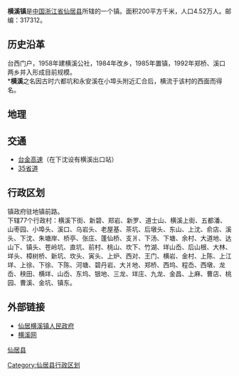 {{中国乡级行政区
|行政区全称 = 横溪镇
|景观照片文件名 = 
|景观照片描述 = 
|汉语拼音 = Hengxi Zheng
|其他语言 = 
|其他语言名称 = 
|位置图文件名 = 
|位置图描述 = 
|上级行政区 = [[浙江省|浙江省]][[仙居县|仙居县]]
|行政区类别 = [[镇|镇]]
|行政区划代码 = 
|行政区划 = 77
|村委会 = 77
|居委会 = 
|建置时间 = 
|领导职位 = 镇长
|领导名称 = 吴疆宏
|政府驻地 = 东西大街555号
|毗邻 = [[湫山乡|湫山乡]]，[[埠头镇|埠头镇]]，[[皤滩乡|皤滩乡]]
|地理坐标 = {{coord|28.443|N|120.321|E|display=inline,title|scale:80000_region:CN}}
|总面积 = 200[[平方公里|平方公里]]
|总人口 = 
|户籍人口 = 4.52万人
|户籍人口年份 = 04
|常住人口 = 
|常住人口年份 = 
|人口密度 = 
|GDP = 
|邮政编码 = 317312
|电话区号 = 0576
|官方网站 = http://hxz.zjxj.gov.cn
|网站名称 = 仙居横溪镇人民政府
}}

'''横溪镇'''是[[中国|中国]][[浙江省|浙江省]][[仙居县|仙居县]]所辖的一个镇。面积200平方千米，人口4.52万人。邮编：317312。
== 历史沿革 ==
台西门户，1958年建横溪公社，1984年改乡，1985年置镇，1992年郑桥、溪口两乡并入形成目前规模。<br />
*'''横溪'''之名因古时六都坑和永安溪在小埠头附近汇合后，横流于该村的西面而得名。
== 地理 ==

== 交通 ==
*[[台金高速|台金高速]]（在下沈设有横溪出口站）
*[[35省道|35省道]]

== 行政区划 ==
镇政府驻地镇前路。<br />
下辖77个行政村：横溪下街、新碧、郑岩、新罗、道士山、横溪上街、五都潘、山枣园、小埠头、溪口、乌岩头、老屋基、茶坑、后墩头、东山、上沈、俞店、溪头、下沈、朱塘岸、桥亭、张庄、蓬仙桥、支爿、下汤、下塘、余村、大道地、达山下、镇头、苍岭坑、直坑、前村、桃山、坎下、竹湖、垟山岙、后山根、大林、垟头、樟树桥、新坑、坎头、寅头、上炉、西对、王门、横岩、金村、上陈、上江垟、上徐、下徐、下陈、河塘、碧丹岩、大爿地、郑桥、西坞、程岙、西墩、龙岙、秧田、横垟、山岙、东坞、银地、三龙、垟庄、九龙、金昌、上麻、曹店、桃园、曹溪、金坑、镇东。
== 外部链接 ==
*[https://web.archive.org/web/20190121213625/http://hxz.zjxj.gov.cn/ 仙居横溪镇人民政府]
*[https://web.archive.org/web/20101020221937/http://xjnews.zjol.com.cn/town/hengxi/ 横溪网]

{{仙居县行政区划}}
[[Category:仙居县行政区划|Category:仙居县行政区划]]
[[category:台州市乡镇|仙居县]]